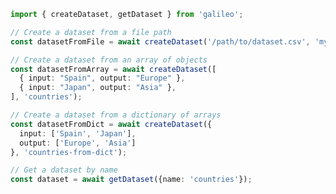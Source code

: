 ```typescript TypeScript
import { createDataset, getDataset } from 'galileo';

// Create a dataset from a file path
const datasetFromFile = await createDataset('/path/to/dataset.csv', 'my-dataset-name');

// Create a dataset from an array of objects
const datasetFromArray = await createDataset([
  { input: "Spain", output: "Europe" },
  { input: "Japan", output: "Asia" },
], 'countries');

// Create a dataset from a dictionary of arrays
const datasetFromDict = await createDataset({
  input: ['Spain', 'Japan'],
  output: ['Europe', 'Asia']
}, 'countries-from-dict');

// Get a dataset by name
const dataset = await getDataset({name: 'countries'}); 
```
